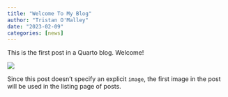 ```yaml
---
title: "Welcome To My Blog"
author: "Tristan O'Malley"
date: "2023-02-09"
categories: [news]
---
```


This is the first post in a Quarto blog. Welcome!

![](thumbnail.jpg)

Since this post doesn't specify an explicit `image`, the first image in the post will be used in the listing page of posts.
